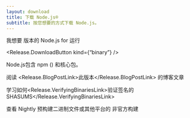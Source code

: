 ```yaml
---
layout: download
title: 下载 Node.js®️
subtitle: 按您想要的方式下载 Node.js。
---
```


<section>
  我想要 <Release.VersionDropdown /> 版本的 Node.js for <Release.OperatingSystemDropdown /> 运行 <Release.BitnessDropdown />

  <Release.DownloadButton kind={“binary”} />
</section>

<section>
  Node.js包含 <LinkWithArrow href="https://npmjs.com">npm</LinkWithArrow> (<Release.NpmVersion />) 和核心包。

  阅读 <Release.BlogPostLink>此版本</Release.BlogPostLink> 的博客文章

  学习如何<Release.VerifyingBinariesLink>验证签名的SHASUMS</Release.VerifyingBinariesLink>

  查看 <LinkWithArrow href="https://nodejs.org/download/nightly/">Nightly</LinkWithArrow> 预构建二进制文件或其他平台的 <LinkWithArrow href="https://unofficial-builds.nodejs.org/download/">非官方构建</LinkWithArrow>
</section>
